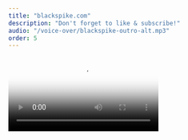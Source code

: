 ```yaml
---
title: "blackspike.com"
description: "Don't forget to like & subscribe!"
audio: "/voice-over/blackspike-outro-alt.mp3"
order: 5
---
```



<video
  class="absolute right-0 top-0 w-[960px] h-[540px] z-10 !animate-none !opacity-100"
  autoplay playsinline poster="/videos/blackspike-like-and-subscribe.optim.avif">
  <source src="/videos/blackspike-like-and-subscribe.mp4" type="video/mp4" />
</video>

<QrCode url="https://www.blackspike.com/blog/creating-mac-app-webdev-tools-with-ai-and-applescript/" />
